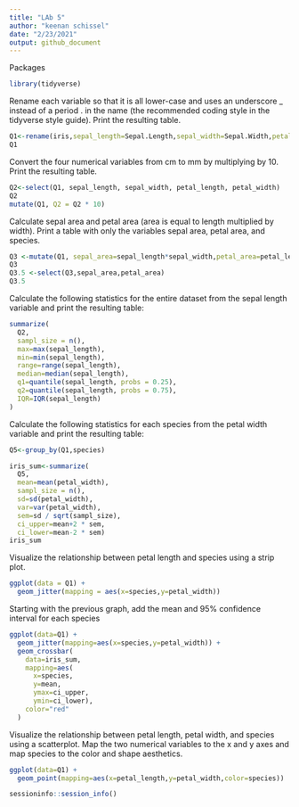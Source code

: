 ```yaml
---
title: "LAb 5"
author: "keenan schissel"
date: "2/23/2021"
output: github_document
---
```


Packages
```r
library(tidyverse)
```

Rename each variable so that it is all lower-case and uses an underscore _ instead of a period . in the name (the recommended coding style in the tidyverse style guide). Print the resulting table.
```r
Q1<-rename(iris,sepal_length=Sepal.Length,sepal_width=Sepal.Width,petal_length=Petal.Length,petal_width=Petal.Width,species=Species)
Q1
```

Convert the four numerical variables from cm to mm by multiplying by 10. Print the resulting table.
```r
Q2<-select(Q1, sepal_length, sepal_width, petal_length, petal_width)
Q2
mutate(Q1, Q2 = Q2 * 10)
```

Calculate sepal area and petal area (area is equal to length multiplied by width). Print a table with only the variables sepal area, petal area, and species.
```r
Q3 <-mutate(Q1, sepal_area=sepal_length*sepal_width,petal_area=petal_length*petal_width)
Q3
Q3.5 <-select(Q3,sepal_area,petal_area)
Q3.5
```

Calculate the following statistics for the entire dataset from the sepal length variable and print the resulting table:
```r
summarize(
  Q2,
  sampl_size = n(),
  max=max(sepal_length),
  min=min(sepal_length),
  range=range(sepal_length),
  median=median(sepal_length),
  q1=quantile(sepal_length, probs = 0.25),
  q2=quantile(sepal_length, probs = 0.75),
  IQR=IQR(sepal_length)
)
```

Calculate the following statistics for each species from the petal width variable and print the resulting table:
```r
Q5<-group_by(Q1,species)

iris_sum<-summarize(
  Q5,
  mean=mean(petal_width),
  sampl_size = n(),
  sd=sd(petal_width),
  var=var(petal_width),
  sem=sd / sqrt(sampl_size), 
  ci_upper=mean+2 * sem,
  ci_lower=mean-2 * sem)
iris_sum
```

Visualize the relationship between petal length and species using a strip plot.
```r
ggplot(data = Q1) + 
  geom_jitter(mapping = aes(x=species,y=petal_width))
```

Starting with the previous graph, add the mean and 95% confidence interval for each species
```r
ggplot(data=Q1) +
  geom_jitter(mapping=aes(x=species,y=petal_width)) +
  geom_crossbar(
    data=iris_sum,
    mapping=aes(
      x=species,
      y=mean,
      ymax=ci_upper,
      ymin=ci_lower),
    color="red"
  )
```

Visualize the relationship between petal length, petal width, and species using a scatterplot. Map the two numerical variables to the x and y axes and map species to the color and shape aesthetics.
```r
ggplot(data=Q1) +
  geom_point(mapping=aes(x=petal_length,y=petal_width,color=species))
```

```r
sessioninfo::session_info()
```